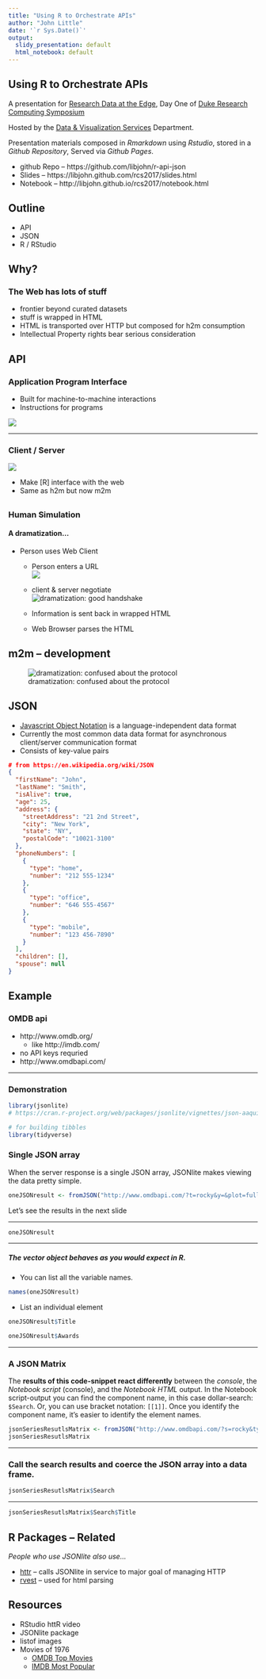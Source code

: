 ```yaml
---
title: "Using R to Orchestrate APIs"
author: "John Little"
date: '`r Sys.Date()`'
output:
  slidy_presentation: default
  html_notebook: default
---
```

## Using R to Orchestrate APIs

A presentation for [Research Data at the Edge](http://library.duke.edu/edge/events/rc17), Day One of [Duke Research Computing Symposium](https://rc.duke.edu/symposium-2017/)

Hosted by the [Data & Visualization Services](http://library.duke.edu/data/) Department.  

Presentation materials composed in *Rmarkdown* using *Rstudio*, stored in a *Github Repository*, Served via *Github Pages*.  

* github Repo -- https://github.com/libjohn/r-api-json 
* Slides -- https://libjohn.github.com/rcs2017/slides.html
* Notebook -- http://libjohn.github.io/rcs2017/notebook.html 



## Outline

* API
* JSON
* R / RStudio

## Why?

### The Web has lots of stuff
+ frontier beyond curated datasets
+ stuff is wrapped in HTML
+ HTML is transported over HTTP but composed for h2m consumption
+ Intellectual Property rights bear serious consideration

<!-- NASA animated GIF ///  http://i.giphy.com/l2Jht4lIfEQfJ3zj2.gif    --> 
<!--  good human handshake ///  http://giphy.com/gifs/thomas-U2XboRuN89Idi -->
<!-- after the research handshake is complete /// http://giphy.com/gifs/80s-1980s-thomas-dolby-wCKmBd7oNtA4g  --> 
<!-- the confusion of the m2m handshake ///   http://giphy.com/gifs/thomas-MjkCYjM46NrrO -->

## API

### Application Program Interface 

* Built for machine-to-machine interactions
* Instructions for programs

<!-- http://mobile-gps.net/2015/01/ -->
![](images/api.png)


---    

### Client / Server 


![](images/Client-server-model.svg.png) 

* Make [R] interface with the web
* Same as h2m but now m2m


<!-- https://pixabay.com/en/client-server-networking-laptop-341420/ -->
---  

### Human Simulation

#### A dramatization...

* Person uses Web Client
    + Person enters a URL<br>
    ![](images/URL.PNG)
    
    + client & server negotiate<br> 
    ![dramatization: good handshake](images/good-handshake.gif) 
    + Information is sent back in wrapped HTML
    + Web Browser parses the HTML 
    
<!-- https://commons.wikimedia.org/wiki/File:Uniform_Resource_Locator_(URL)_example.PNG -->
<!-- https://commons.wikimedia.org/wiki/File:HTML.svg -->

## m2m -- development


![dramatization: confused about the protocol](images/development-confusion.gif)
    
## JSON

* [Javascript Object Notation](https://en.wikipedia.org/wiki/JSON) is a language-independent data format
* Currently the most common data data format for asynchronous client/server communication format
* Consists of key-value pairs

<!-- http://i.vimeocdn.com/video/541935816_1280x720.jpg -->
<!-- Vimeo on What is JSON // https://vimeo.com/144162102 -->


```json
# from https://en.wikipedia.org/wiki/JSON
{
  "firstName": "John",
  "lastName": "Smith",
  "isAlive": true,
  "age": 25,
  "address": {
    "streetAddress": "21 2nd Street",
    "city": "New York",
    "state": "NY",
    "postalCode": "10021-3100"
  },
  "phoneNumbers": [
    {
      "type": "home",
      "number": "212 555-1234"
    },
    {
      "type": "office",
      "number": "646 555-4567"
    },
    {
      "type": "mobile",
      "number": "123 456-7890"
    }
  ],
  "children": [],
  "spouse": null
}
```


## Example

### OMDB api 

- http://www.omdb.org/
    - like http://imdb.com/
- no API keys requried
- http://www.omdbapi.com/

--- 

### Demonstration


```r
library(jsonlite)
# https://cran.r-project.org/web/packages/jsonlite/vignettes/json-aaquickstart.html

# for building tibbles
library(tidyverse)
```


### Single JSON array
When the server response is a single JSON array, JSONlite makes viewing the data pretty simple.
```r
oneJSONresult <- fromJSON("http://www.omdbapi.com/?t=rocky&y=&plot=full&r=json")
```

Let's see the results in the next slide

---

```r
oneJSONresult
```


--- 

##### The vector object behaves as you would expect in R.  

- You can list all the variable names.

```r
names(oneJSONresult)
```

- List an individual element


```r
oneJSONresult$Title
```

```r
oneJSONresult$Awards
```


---

### A JSON Matrix
The **results of this code-snippet react differently** between the *console*, the *Notebook script* (console), and the *Notebook HTML* output.  In the Notebook script-output you can find the component name, in this case dollar-search: `$Search`.  Or, you can use bracket notation: `[[1]]`.  Once you identify the component name, it's easier to identify the element names.
```r
jsonSeriesResutlsMatrix <- fromJSON("http://www.omdbapi.com/?s=rocky&type=series&r=json&page=1")
jsonSeriesResutlsMatrix
```

---  

### Call the search results and coerce the JSON array into a data frame.
```r
jsonSeriesResutlsMatrix$Search
```

--- 
```r
jsonSeriesResutlsMatrix$Search$Title
```


## R Packages -- Related

*People who use JSONlite also use...*

* [httr](https://cran.r-project.org/web/packages/httr/) -- calls JSONlite in service to major goal of managing HTTP 
* [rvest](https://blog.rstudio.org/2014/11/24/rvest-easy-web-scraping-with-r/) --  used for html parsing

## Resources 

- RStudio httR video
- JSONlite package
- listof images
- Movies of 1976
    - [OMDB Top Movies](http://www.omdb.org/encyclopedia/year/1976/statistics)
    - [IMDB Most Popular](http://www.imdb.com/year/1976/)

